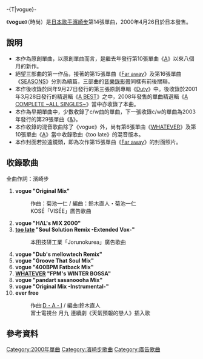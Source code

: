 {{lowercase|title= vogue}}
-{T|vogue}-
{{Single infobox
| Name           = vogue<br /><small>時尚</small>
| Cover          = vogue ayu.png
| Artist         = [[濱崎步|濱崎步]]
| Album          = [[Duty|Duty]]
| A-side         = vogue
| B-side         = ever free
| Released       = 2000年4月26日
| Format         = [[單曲|單曲]]
| Recorded       = 
| Genre          = [[日本流行音樂|日本流行音樂]]
| Length         = 55分10秒
| Label          = [[avex_trax|avex trax]]
| Writer         = [[濱崎步|濱崎步]]<br />[[菊池一仁|菊池一仁]]i<br />[[長尾大|D・A・I]]
| Producer       = [[松浦勝人|松浦勝人]]
| Certification  = * 三白金唱片（[[日本唱片協會|日本唱片協會]]）
| Chart position = * 週間最高3名（[[Oricon|Oricon]]）
* 2000年5月度月間第4名（Oricon）
* 2000年6月度月間第13名（Oricon）
* 2000年度年間第23名（Oricon）
| Last single    = [[Fly_high|Fly high]]<br/> （2000年）
| This single    = '''vogue''' <br />（2000年）
| Next single    = [[Far_away|Far away]]<br/> （2000年）
| Misc           = 
}}

《'''vogue'''》（時尚）是[[日本|日本]][[歌手|歌手]][[濱崎步|濱崎步]]第14張單曲，2000年4月26日於日本發售。

== 說明 ==
* 本作為原創單曲，以原創單曲而言，是繼去年發行第10張單曲《[[A_(濱崎步單曲)|A]]》以來八個月的新作。
* 絕望三部曲的第一作品，接著的第15張單曲《[[Far_away|Far away]]》及第16張單曲《[[SEASONS|SEASONS]]》分別為續篇，三部曲的[[音樂錄影帶|音樂錄影帶]]同樣有前後關聯。
* 本作後收錄於同年9月27日發行的第三張原創專輯《[[Duty|Duty]]》中。後收錄於2001年3月28日發行的精選輯《[[A_BEST|A BEST]]》之中，2008年發售的單曲精選輯《[[A_COMPLETE_~ALL_SINGLES~|A COMPLETE ~ALL SINGLES~]]》當中亦收錄了本曲。
* 本作為早期單曲中，少數收錄了c/w曲的單曲，下一張收錄c/w的單曲為2003年發行的第29張單曲《[[&_(濱崎步單曲)|&]]》。
* 本作收錄的混音歌曲除了《vogue》外，尚有第6張單曲《[[WHATEVER|WHATEVER]]》及第10張單曲《[[A_(濱崎步單曲)|A]]》當中收錄歌曲《too late》的混音版本。
* 本作封面若拉遠鏡頭，即為次作第15張單曲《[[Far_away|Far away]]》的封面照片。

== 收錄歌曲 ==

全曲作詞：濱崎步

# '''vogue "Original Mix"''' 
#: 作曲：菊池一仁 / 編曲：鈴木直人・菊池一仁
#: KOSÉ「VISÉE」廣告歌曲
# '''vogue "HΛL's MIX 2000"'''
# '''[[A_(濱崎步單曲)|too late]] "Soul Solution Remix -Extended Vox-"'''
#: 本田技研工業「Jorunokurea」廣告歌曲
# '''vogue "Dub's mellowtech Remix"'''
# '''vogue "Groove That Soul Mix"'''
# '''vogue "400BPM Fatback Mix"'''
# '''[[WHATEVER|WHATEVER]] "FPM's WINTER BOSSA"'''
# '''vogue "pandart sasanoooha Mix"'''
# '''vogue "Original Mix -Instrumental-"'''
# '''ever free''' 
#: 作曲:[[長尾大|D・A・I]] / 編曲:鈴木直人
#: 富士電視台 月九 連續劇《天氣預報的戀人》插入歌

== 參考資料 ==
<references/>
{{Ayumi Hamasaki singles}}

[[Category:2000年單曲|Category:2000年單曲]]
[[Category:濱崎步歌曲|Category:濱崎步歌曲]]
[[Category:廣告歌曲|Category:廣告歌曲]]